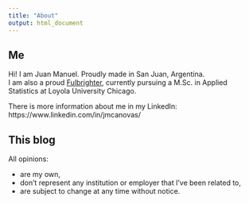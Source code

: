 ```yaml
---
title: "About"
output: html_document
---
```


## Me    

Hi! I am Juan Manuel. Proudly made in San Juan, Argentina.    
I am also a proud [Fulbrighter](https://eca.state.gov/fulbright), currently pursuing a M.Sc. in Applied Statistics at Loyola University Chicago.   

There is more information about me in my LinkedIn: https://www.linkedin.com/in/jmcanovas/   


## This blog   

All opinions:    

* are my own,   
* don't represent any institution or employer that I've been related to,  
* are subject to change at any time without notice.   
